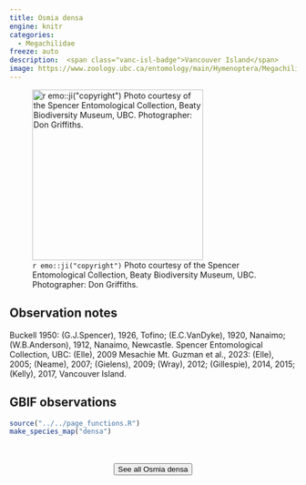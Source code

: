 ```yaml
---
title: Osmia densa
engine: knitr
categories:
  - Megachilidae
freeze: auto
description:  <span class="vanc-isl-badge">Vancouver Island</span>
image: https://www.zoology.ubc.ca/entomology/main/Hymenoptera/Megachilidae/Osmia%20densa%20female%20(3lateral)%20.jpg
---
```

![`r emo::ji("copyright")` Photo courtesy of the Spencer Entomological Collection, Beaty Biodiversity Museum, UBC. Photographer: Don Griffiths.](https://www.zoology.ubc.ca/entomology/main/Hymenoptera/Megachilidae/Osmia%20densa%20female%20(3lateral)%20.jpg){height=300}

## Observation notes  
Buckell 1950: (G.J.Spencer), 1926, <span class="hl-place-name">Tofino</span>; (E.C.VanDyke), 1920, <span class="hl-place-name">Nanaimo</span>; (W.B.Anderson), 1912, <span class="hl-place-name">Nanaimo</span>, Newcastle. Spencer Entomological Collection, UBC: (Elle), 2009  Mesachie Mt. Guzman et al., 2023: (Elle), 2005; (Neame), 2007; (Gielens), 2009; (Wray), 2012; (Gillespie), 2014, 2015; (Kelly), 2017, <span class="hl-place-name"><span class="hl-place-name"><span class="hl-place-name">Vancouver</span> Is</span>land</span>.

## GBIF observations  


```r
source("../../page_functions.R")
make_species_map("densa")
```
<br><br>
<center>


<a href="https://www.zoology.ubc.ca/entomology/main/Hymenoptera/Megachilidae/Osmia%20densa.php"><button type="button" class="btn btn-secondary">See all Osmia densa <i class="fa-solid fa-arrow-up-right-from-square"></i> </button></a>
</center>
